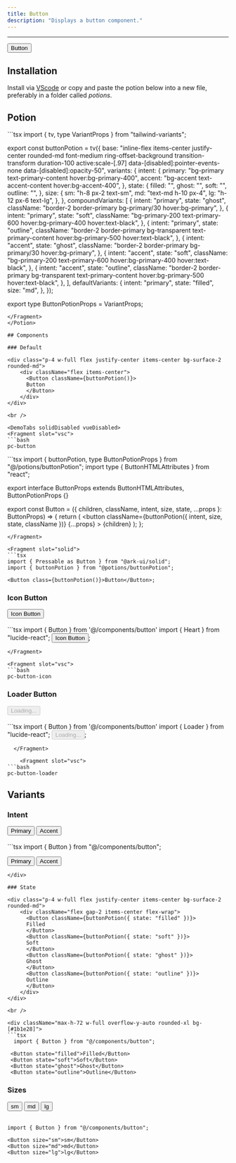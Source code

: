 ```yaml
---
title: Button
description: "Displays a button component."
---
```


---


<div class="p-4 w-full flex justify-center items-center bg-surface-2 rounded-md">
    <div className="flex items-center">
      <Button className={buttonPotion()}>
      Button
      </Button>
    </div>
</div>

## Installation

Install via [VScode](/docs/getting-started/vsc) or copy and paste the potion below into a new file, preferably in a folder called *potions*.

## Potion 

<Potion>
<Fragment slot="contentSlot">
```tsx
import { tv, type VariantProps } from "tailwind-variants";

export const buttonPotion = tv({
  base: "inline-flex items-center justify-center rounded-md font-medium ring-offset-background transition-transform duration-100 active:scale-[.97] data-[disabled]:pointer-events-none data-[disabled]:opacity-50",
  variants: {
    intent: {
      primary: "bg-primary text-primary-content hover:bg-primary-400",
      accent: "bg-accent text-accent-content hover:bg-accent-400",
    },
    state: {
      filled: "",
      ghost: "",
      soft: "",
      outline: "",
    },
    size: {
      sm: "h-8 px-2 text-sm",
      md: "text-md h-10 px-4",
      lg: "h-12 px-6 text-lg",
    },
  },
  compoundVariants: [
    {
      intent: "primary",
      state: "ghost",
      className: "border-2 border-primary bg-primary/30 hover:bg-primary",
    },
    {
      intent: "primary",
      state: "soft",
      className:
        "bg-primary-200 text-primary-600 hover:bg-primary-400 hover:text-black",
    },
    {
      intent: "primary",
      state: "outline",
      className:
        "border-2 border-primary bg-transparent text-primary-content hover:bg-primary-500 hover:text-black",
    },
    {
      intent: "accent",
      state: "ghost",
      className: "border-2 border-primary bg-primary/30 hover:bg-primary",
    },
    {
      intent: "accent",
      state: "soft",
      className:
        "bg-primary-200 text-primary-600 hover:bg-primary-400 hover:text-black",
    },
    {
      intent: "accent",
      state: "outline",
      className:
        "border-2 border-primary bg-transparent text-primary-content hover:bg-primary-500 hover:text-black",
    },
  ],
  defaultVariants: {
    intent: "primary",
    state: "filled",
    size: "md",
  },
});

export type ButtonPotionProps = VariantProps<typeof buttonPotion>;


```
</Fragment>
</Potion>

## Components 

### Default

<div class="p-4 w-full flex justify-center items-center bg-surface-2 rounded-md">
    <div className="flex items-center">
      <Button className={buttonPotion()}>
      Button
      </Button>
    </div>
</div>

<br />

<DemoTabs solidDisabled vueDisabled>
<Fragment slot="vsc">
```bash
pc-button
```
</Fragment>

<Fragment slot="react">
```tsx
import { buttonPotion, type ButtonPotionProps } from "@/potions/buttonPotion";
import type { ButtonHTMLAttributes } from "react";

export interface ButtonProps
  extends ButtonHTMLAttributes<HTMLButtonElement>,
    ButtonPotionProps {}

export const Button = ({
  children,
  className,
  intent,
  size,
  state,
  ...props
}: ButtonProps) => {
  return (
    <button
      className={buttonPotion({ intent, size, state, className })}
      {...props}
    >
      {children}
    </button>
  );
};

```
</Fragment>

<Fragment slot="solid">
```tsx
import { Pressable as Button } from "@ark-ui/solid";
import { buttonPotion } from "@potions/buttonPotion";

<Button class={buttonPotion()}>Button</Button>;

```
</Fragment>

</DemoTabs>

### Icon Button

<div class="p-4 w-full flex justify-center items-center bg-surface-2 rounded-md">
    <div class="flex gap-2 items-center">
    <Button className={buttonPotion()}>
     <Heart className='mr-2'/>
      Icon Button
      </Button>
    </div>
</div>

<br />

<DemoTabs solidDisabled vueDisabled>
  <Fragment slot="react">
```tsx
import { Button } from '@/components/button'
import { Heart } from "lucide-react";

<Button>
  <Heart className="mr-2" />
  Icon Button
</Button>;

```
</Fragment>

<Fragment slot="vsc">
```bash
pc-button-icon
```
</Fragment>
</DemoTabs>

### Loader Button

<div class="p-4 w-full flex justify-center items-center bg-surface-2 rounded-md">
    <div class="flex gap-2 items-center">
      <Button className={buttonPotion()} disabled>
        <Loader className="mr-2 h-4 w-4 animate-spin" />
          Loading...
      </Button>
    </div>
</div>

<br />

<DemoTabs solidDisabled vueDisabled>
  <Fragment slot="react">
```tsx
import { Button } from '@/components/button'
import { Loader } from "lucide-react";

<Button disabled>
  <Loader className="mr-2 h-4 w-4 animate-spin" />
  Loading...
</Button>;

```
  </Fragment>

    <Fragment slot="vsc">
```bash
pc-button-loader
```
  </Fragment>
</DemoTabs>

## Variants

### Intent

<div class="p-4 w-full flex justify-center items-center bg-surface-2 rounded-md">
    <div className="flex gap-2 items-center">
      <Button className={buttonPotion({ intent: "primary" })}>
      Primary
      </Button>
      <Button className={buttonPotion({ intent: "accent" })}>
        Accent
      </Button>
    </div>
</div>

<br />

<div className="max-h-72 w-full overflow-y-auto rounded-xl bg-[#1b1e28]">
```tsx
import { Button } from "@/components/button";

<Button intent="primary">Primary</Button>
<Button intent="accent">Accent</Button>
```
</div>

### State 

<div class="p-4 w-full flex justify-center items-center bg-surface-2 rounded-md">
    <div className="flex gap-2 items-center flex-wrap">
      <Button className={buttonPotion({ state: "filled" })}>
      Filled
      </Button>
      <Button className={buttonPotion({ state: "soft" })}>
      Soft
      </Button>
      <Button className={buttonPotion({ state: "ghost" })}>
      Ghost
      </Button>
      <Button className={buttonPotion({ state: "outline" })}>
      Outline
      </Button>
    </div>
</div>

<br />

<div className="max-h-72 w-full overflow-y-auto rounded-xl bg-[#1b1e28]">
```tsx
  import { Button } from "@/components/button";

 <Button state="filled">Filled</Button>
 <Button state="soft">Soft</Button>
 <Button state="ghost">Ghost</Button>
 <Button state="outline">Outline</Button>
```
</div>

### Sizes

<div class="p-4 w-full flex justify-center items-center bg-surface-2 rounded-md">
    <div className="flex gap-2 items-center">
      <Button className={buttonPotion({ size: "sm" })}>
      sm
      </Button>
      <Button className={buttonPotion({ size: "md" })}>
      md
      </Button>
      <Button className={buttonPotion({ size: "lg" })}>
      lg
      </Button>
    </div>
</div>

<br />

<VariantDemo solidDisabled vueDisabled>

<Fragment slot="react">

```tsx
import { Button } from "@/components/button";

<Button size="sm">sm</Button>
<Button size="md">md</Button>
<Button size="lg">lg</Button>
```

</Fragment>

</VariantDemo>
